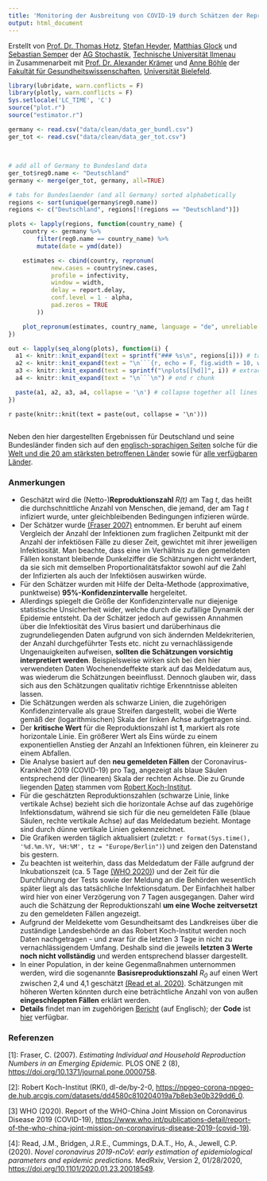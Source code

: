 ```yaml
---
title: 'Monitoring der Ausbreitung von COVID-19 durch Schätzen der Reproduktionszahl im Verlauf der Zeit'
output: html_document
---
```


Erstellt von
[Prof. Dr. Thomas Hotz](https://www.tu-ilmenau.de/stochastik/team/thomas-hotz/),
[Stefan Heyder](https://www.tu-ilmenau.de/stochastik/team/stefan-heyder/),
[Matthias Glock](https://www.tu-ilmenau.de/stochastik/team/matthias-glock/)
und [Sebastian Semper](https://www.tu-ilmenau.de/stochastik/team/sebastian-semper/)
der
[AG Stochastik](https://www.tu-ilmenau.de/stochastik/), [Technische Universität Ilmenau](https://www.tu-ilmenau.de/)
<br/>
in Zusammenarbeit mit
[Prof. Dr. Alexander Krämer](https://ekvv.uni-bielefeld.de/pers_publ/publ/PersonDetail.jsp?personId=21463&lang=de)
und
[Anne Böhle](anne.boehle@uni-bielefeld.de)
der
[Fakultät für Gesundheitswissenschaften](https://www.uni-bielefeld.de/gesundhw/index.html), [Universität Bielefeld](https://www.uni-bielefeld.de/).

```r
library(lubridate, warn.conflicts = F)
library(plotly, warn.conflicts = F)
Sys.setlocale('LC_TIME', 'C')
source("plot.r")
source("estimator.r")
```

```r
germany <- read.csv("data/clean/data_ger_bundl.csv")
ger_tot <- read.csv("data/clean/data_ger_tot.csv")
```

```r

```

## {.tabset .tabset-fade}

<!--
See https://github.com/rstudio/flexdashboard/issues/80#issuecomment-247139450
on generating tabs in rmarkdown automatically
-->
```r

# add all of Germany to Bundesland data
ger_tot$reg0.name <- "Deutschland"
germany <- merge(ger_tot, germany, all=TRUE)

# tabs for Bundeslaender (and all Germany) sorted alphabetically
regions <- sort(unique(germany$reg0.name))
regions <- c("Deutschland", regions[!(regions == "Deutschland")])

plots <- lapply(regions, function(country_name) {
    country <- germany %>%
        filter(reg0.name == country_name) %>%
        mutate(date = ymd(date))

    estimates <- cbind(country, repronum(
            new.cases = country$new.cases,
            profile = infectivity,
            window = width,
            delay = report.delay,
            conf.level = 1 - alpha,
            pad.zeros = TRUE
        ))

    plot_repronum(estimates, country_name, language = "de", unreliable = 2)
})

out <- lapply(seq_along(plots), function(i) {
  a1 <- knitr::knit_expand(text = sprintf("### %s\n", regions[i])) # tab header, auto extracts names of `hcs`
  a2 <- knitr::knit_expand(text = "\n```{r, echo = F, fig.width = 10, warning = FALSE, message = FALSE}") # start r chunk
  a3 <- knitr::knit_expand(text = sprintf("\nplots[[%d]]", i)) # extract graphs by "writing" out `hcs[[1]]`, `hcs[[2]]` etc. to be rendered later
  a4 <- knitr::knit_expand(text = "\n```\n") # end r chunk

  paste(a1, a2, a3, a4, collapse = '\n') # collapse together all lines with newline separator
})
```

`r paste(knitr::knit(text = paste(out, collapse = '\n')))`

##

Neben den hier dargestellten Ergebnissen für Deutschland und seine Bundesländer finden sich auf den [englisch-sprachigen Seiten](index.html) solche für die [Welt und die 20 am stärksten betroffenen Länder](index.html) sowie für [alle verfügbaren Länder](all.html).

### Anmerkungen

- Geschätzt wird die (Netto-)**Reproduktionszahl**  *R(t)* am Tag *t*, das heißt die durchschnittliche Anzahl von Menschen, die jemand, der am Tag *t* infiziert wurde, unter gleichbleibenden Bedingungen infizieren würde.
- Der Schätzer wurde [(Fraser 2007)](#ref1) entnommen. Er beruht auf einem Vergleich der Anzahl der Infektionen zum fraglichen Zeitpunkt mit der Anzahl der infektiösen Fälle zu dieser Zeit, gewichtet mit ihrer jeweiligen Infektiosität. Man beachte, dass eine im Verhältnis zu den gemeldeten Fällen konstant bleibende Dunkelziffer die Schätzungen nicht verändert, da sie sich mit demselben Proportionalitätsfaktor sowohl auf die Zahl der Infizierten als auch der Infektiösen auswirken würde.
- Für den Schätzer wurden mit Hilfe der Delta-Methode (approximative, punktweise) **95%-Konfidenzintervalle** hergeleitet.
- Allerdings spiegelt die Größe der Konfidenzintervalle nur diejenige statistische Unsicherheit wider, welche durch die zufällige Dynamik der Epidemie entsteht. Da der Schätzer jedoch auf gewissen Annahmen über die Infektiosität des Virus basiert und darüberhinaus die zugrundeliegenden Daten aufgrund von sich ändernden Meldekriterien, der Anzahl durchgeführter Tests etc. nicht zu vernachlässigende Ungenauigkeiten aufweisen, **sollten die Schätzungen vorsichtig interpretiert werden**. Beispielsweise wirken sich bei den hier verwendeten Daten Wochenendeffekte stark auf das Meldedatum aus, was wiederum die Schätzungen beeinflusst. Dennoch glauben wir, dass sich aus den Schätzungen qualitativ richtige Erkenntnisse ableiten lassen.
- Die Schätzungen werden als schwarze Linien, die zugehörigen Konfidenzintervalle als graue Streifen dargestellt, wobei die Werte gemäß der (logarithmischen) Skala der linken Achse aufgetragen sind.
- Der **kritische Wert** für die Reproduktionszahl ist **1**, markiert als rote horizontale Linie. Ein größerer Wert als Eins würde zu einem exponentiellen Anstieg der Anzahl an Infektionen führen, ein kleinerer zu einem Abfallen.
- Die Analyse basiert auf den **neu gemeldeten Fällen** der Coronavirus-Krankheit 2019 (COVID-19) pro Tag, angezeigt als blaue Säulen entsprechend der (linearen) Skala der rechten Achse. Die zu Grunde liegenden [Daten](#ref2) stammen vom [Robert Koch-Institut](https://www.rki.de).
- Für die geschätzten Reproduktionszahlen (schwarze Linie, linke vertikale Achse) bezieht sich die horizontale Achse auf das zugehörige Infektionsdatum, während sie sich für die neu gemeldeten Fälle (blaue Säulen, rechte vertikale Achse) auf das Meldedatum bezieht. Montage sind durch dünne vertikale Linien gekennzeichnet.
- Die Grafiken werden täglich aktualisiert (zuletzt: `r format(Sys.time(), '%d.%m.%Y, %H:%M', tz = "Europe/Berlin")`) und zeigen den Datenstand bis gestern.
- Zu beachten ist weiterhin, dass das Meldedatum der Fälle aufgrund der Inkubationszeit (ca. 5 Tage [(WHO 2020)](#ref3)) und der Zeit für die Durchführung der Tests sowie der Meldung an die Behörden wesentlich später liegt als das tatsächliche Infektionsdatum. Der Einfachheit halber wird hier von einer Verzögerung von 7 Tagen ausgegangen. Daher wird auch die Schätzung der Reproduktionszahl **um eine Woche zeitversetzt** zu den gemeldeten Fällen angezeigt.
- Aufgrund der Meldekette vom Gesundheitsamt des Landkreises über die zuständige Landesbehörde an das Robert Koch-Institut werden noch Daten nachgetragen - und zwar für die letzten 3 Tage in nicht zu vernachlässigendem Umfang. Deshalb sind die jeweils **letzten 3 Werte noch nicht vollständig** und werden entsprechend blasser dargestellt.
- In einer Population, in der keine Gegenmaßnahmen unternommen werden, wird die sogenannte **Basisreproduktionszahl** *R<sub>0</sub>* auf einen Wert zwischen 2,4 und 4,1 geschätzt [(Read et al. 2020)](#ref4). Schätzungen mit höheren Werten könnten durch eine beträchtliche Anzahl von von außen **eingeschleppten Fällen** erklärt werden.
-  **Details** findet man im zugehörigen [Bericht](reports/repronum/repronum.pdf) (auf Englisch); der **Code** ist [hier](https://github.com/Stochastik-TU-Ilmenau/COVID-19/blob/gh-pages/estimator.r) verfügbar.

### Referenzen

<a name="ref1">[1]</a>: Fraser, C. (2007). *Estimating Individual and Household Reproduction Numbers in an Emerging Epidemic.* PLOS ONE 2 (8), [https://doi.org/10.1371/journal.pone.0000758](https://doi.org/10.1371/journal.pone.0000758).

<a name="ref2">[2]</a>: Robert Koch-Institut (RKI), dl-de/by-2-0, [https://npgeo-corona-npgeo-de.hub.arcgis.com/datasets/dd4580c810204019a7b8eb3e0b329dd6_0](https://npgeo-corona-npgeo-de.hub.arcgis.com/datasets/dd4580c810204019a7b8eb3e0b329dd6_0).

<a name="ref3">[3]</a> WHO (2020). Report of the WHO-China Joint Mission on Coronavirus Disease 2019 (COVID-19), [https://www.who.int/publications-detail/report-of-the-who-china-joint-mission-on-coronavirus-disease-2019-(covid-19)](https://www.who.int/publications-detail/report-of-the-who-china-joint-mission-on-coronavirus-disease-2019-(covid-19)).

<a name="ref4">[4]</a>: Read, J.M., Bridgen, J.R.E., Cummings, D.A.T., Ho, A., Jewell, C.P. (2020). *Novel coronavirus 2019-nCoV: early estimation of epidemiological parameters and epidemic predictions.* MedRxiv, Version 2, 01/28/2020, [https://doi.org/10.1101/2020.01.23.20018549](https://doi.org/10.1101/2020.01.23.20018549).
